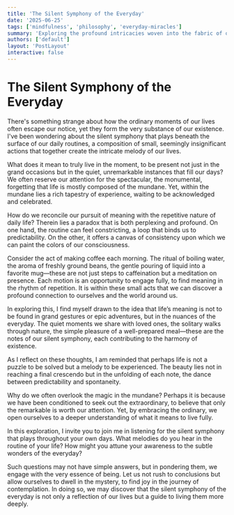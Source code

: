 ```yaml
---
title: 'The Silent Symphony of the Everyday'
date: '2025-06-25'
tags: ['mindfulness', 'philosophy', 'everyday-miracles']
summary: 'Exploring the profound intricacies woven into the fabric of our daily routines, and the silent symphony they create in our lives.'
authors: ['default']
layout: 'PostLayout'
interactive: false
---
```


# The Silent Symphony of the Everyday

There's something strange about how the ordinary moments of our lives often escape our notice, yet they form the very substance of our existence. I've been wondering about the silent symphony that plays beneath the surface of our daily routines, a composition of small, seemingly insignificant actions that together create the intricate melody of our lives.

What does it mean to truly live in the moment, to be present not just in the grand occasions but in the quiet, unremarkable instances that fill our days? We often reserve our attention for the spectacular, the monumental, forgetting that life is mostly composed of the mundane. Yet, within the mundane lies a rich tapestry of experience, waiting to be acknowledged and celebrated.

How do we reconcile our pursuit of meaning with the repetitive nature of daily life? Therein lies a paradox that is both perplexing and profound. On one hand, the routine can feel constricting, a loop that binds us to predictability. On the other, it offers a canvas of consistency upon which we can paint the colors of our consciousness. 

Consider the act of making coffee each morning. The ritual of boiling water, the aroma of freshly ground beans, the gentle pouring of liquid into a favorite mug—these are not just steps to caffeination but a meditation on presence. Each motion is an opportunity to engage fully, to find meaning in the rhythm of repetition. It is within these small acts that we can discover a profound connection to ourselves and the world around us.

In exploring this, I find myself drawn to the idea that life’s meaning is not to be found in grand gestures or epic adventures, but in the nuances of the everyday. The quiet moments we share with loved ones, the solitary walks through nature, the simple pleasure of a well-prepared meal—these are the notes of our silent symphony, each contributing to the harmony of existence.

As I reflect on these thoughts, I am reminded that perhaps life is not a puzzle to be solved but a melody to be experienced. The beauty lies not in reaching a final crescendo but in the unfolding of each note, the dance between predictability and spontaneity.

Why do we often overlook the magic in the mundane? Perhaps it is because we have been conditioned to seek out the extraordinary, to believe that only the remarkable is worth our attention. Yet, by embracing the ordinary, we open ourselves to a deeper understanding of what it means to live fully.

In this exploration, I invite you to join me in listening for the silent symphony that plays throughout your own days. What melodies do you hear in the routine of your life? How might you attune your awareness to the subtle wonders of the everyday? 

Such questions may not have simple answers, but in pondering them, we engage with the very essence of being. Let us not rush to conclusions but allow ourselves to dwell in the mystery, to find joy in the journey of contemplation. In doing so, we may discover that the silent symphony of the everyday is not only a reflection of our lives but a guide to living them more deeply.